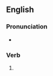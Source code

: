 ==English==

===Pronunciation===
* {{IPA|/ɪmˈpɛlɪŋ/|lang=en}}

===Verb===
{{head|en|present participle}}

# {{present participle of|impel|lang=en|nocat=1}}